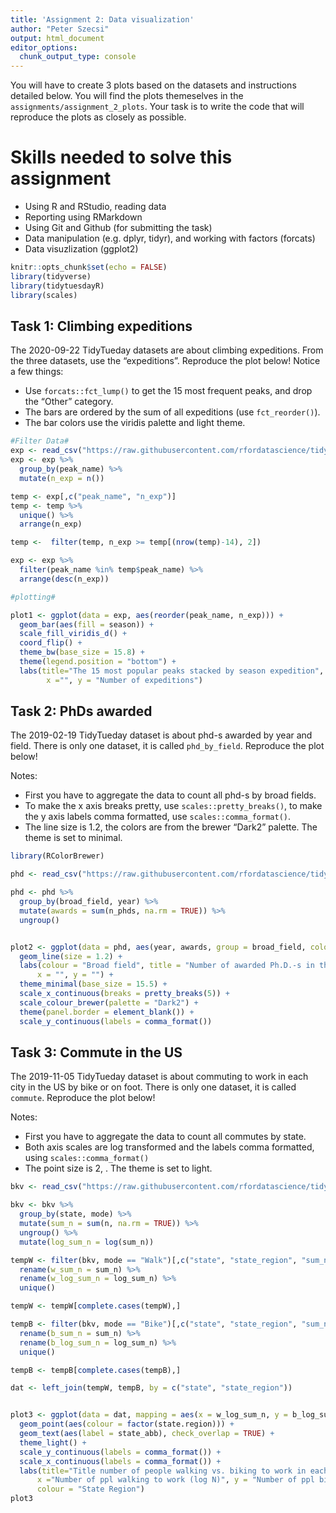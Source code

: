 ```yaml
---
title: 'Assignment 2: Data visualization'
author: "Peter Szecsi"
output: html_document
editor_options: 
  chunk_output_type: console
---
```


You will have to create 3 plots based on the datasets and instructions detailed below. You will find the plots themeselves in the `assignments/assignment_2_plots`. Your task is to write the code that will reproduce the plots as closely as possible.

# Skills needed to solve this assignment

-   Using R and RStudio, reading data
-   Reporting using RMarkdown
-   Using Git and Github (for submitting the task)
-   Data manipulation (e.g. dplyr, tidyr), and working with factors (forcats)
-   Data visuzlization (ggplot2)

```r
knitr::opts_chunk$set(echo = FALSE)
library(tidyverse)
library(tidytuesdayR)
library(scales)
```

## Task 1: Climbing expeditions

The 2020-09-22 TidyTueday datasets are about climbing expeditions. From the three datasets, use the "expeditions". Reproduce the plot below! Notice a few things:

-   Use `forcats::fct_lump()` to get the 15 most frequent peaks, and drop the "Other" category.
-   The bars are ordered by the sum of all expeditions (use `fct_reorder()`).
-   The bar colors use the viridis palette and light theme.

```r
#Filter Data#
exp <- read_csv("https://raw.githubusercontent.com/rfordatascience/tidytuesday/master/data/2020/2020-09-22/expeditions.csv")
exp <- exp %>%
  group_by(peak_name) %>%
  mutate(n_exp = n())

temp <- exp[,c("peak_name", "n_exp")]
temp <- temp %>%
  unique() %>%
  arrange(n_exp)

temp <-  filter(temp, n_exp >= temp[(nrow(temp)-14), 2])

exp <- exp %>%
  filter(peak_name %in% temp$peak_name) %>%
  arrange(desc(n_exp))

#plotting#

plot1 <- ggplot(data = exp, aes(reorder(peak_name, n_exp))) +
  geom_bar(aes(fill = season)) +
  scale_fill_viridis_d() +
  coord_flip() +
  theme_bw(base_size = 15.8) +
  theme(legend.position = "bottom") +
  labs(title="The 15 most popular peaks stacked by season expedition",
        x ="", y = "Number of expeditions")
```

## Task 2: PhDs awarded

The 2019-02-19 TidyTueday dataset is about phd-s awarded by year and field. There is only one dataset, it is called `phd_by_field`. Reproduce the plot below!

Notes:

-   First you have to aggregate the data to count all phd-s by broad fields.
-   To make the x axis breaks pretty, use `scales::pretty_breaks()`, to make the y axis labels comma formatted, use `scales::comma_format()`.
-   The line size is 1.2, the colors are from the brewer "Dark2" palette. The theme is set to minimal.

```r
library(RColorBrewer)

phd <- read_csv("https://raw.githubusercontent.com/rfordatascience/tidytuesday/master/data/2019/2019-02-19/phd_by_field.csv")

phd <- phd %>%
  group_by(broad_field, year) %>%
  mutate(awards = sum(n_phds, na.rm = TRUE)) %>%
  ungroup()


plot2 <- ggplot(data = phd, aes(year, awards, group = broad_field, colour = broad_field)) +
  geom_line(size = 1.2) +
  labs(colour = "Broad field", title = "Number of awarded Ph.D.-s in the US by year",
      x = "", y = "") +
  theme_minimal(base_size = 15.5) +
  scale_x_continuous(breaks = pretty_breaks(5)) +
  scale_colour_brewer(palette = "Dark2") +
  theme(panel.border = element_blank()) +
  scale_y_continuous(labels = comma_format())
```

## Task 3: Commute in the US

The 2019-11-05 TidyTueday dataset is about commuting to work in each city in the US by bike or on foot. There is only one dataset, it is called `commute`. Reproduce the plot below!

Notes:

-   First you have to aggregate the data to count all commutes by state.
-   Both axis scales are log transformed and the labels comma formatted, using `scales::comma_format()`
-   The point size is 2, . The theme is set to light.

```r
bkv <- read_csv("https://raw.githubusercontent.com/rfordatascience/tidytuesday/master/data/2019/2019-11-05/commute.csv")

bkv <- bkv %>%
  group_by(state, mode) %>%
  mutate(sum_n = sum(n, na.rm = TRUE)) %>%
  ungroup() %>%
  mutate(log_sum_n = log(sum_n))

tempW <- filter(bkv, mode == "Walk")[,c("state", "state_region", "sum_n", "log_sum_n", "state_abb")] %>%
  rename(w_sum_n = sum_n) %>%
  rename(w_log_sum_n = log_sum_n) %>%
  unique()

tempW <- tempW[complete.cases(tempW),]

tempB <- filter(bkv, mode == "Bike")[,c("state", "state_region", "sum_n", "log_sum_n")] %>%
  rename(b_sum_n = sum_n) %>%
  rename(b_log_sum_n = log_sum_n) %>%
  unique()

tempB <- tempB[complete.cases(tempB),]

dat <- left_join(tempW, tempB, by = c("state", "state_region"))


plot3 <- ggplot(data = dat, mapping = aes(x = w_log_sum_n, y = b_log_sum_n)) +
  geom_point(aes(colour = factor(state.region))) +
  geom_text(aes(label = state_abb), check_overlap = TRUE) +
  theme_light() +
  scale_y_continuous(labels = comma_format()) +
  scale_x_continuous(labels = comma_format()) +
  labs(title="Title number of people walking vs. biking to work in each USA state",
      x ="Number of ppl walking to work (log N)", y = "Number of ppl biking to work (log N)",
      colour = "State Region")
plot3

```
